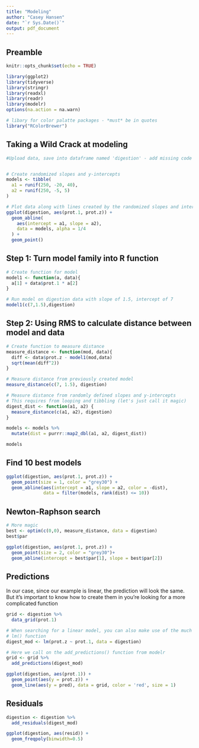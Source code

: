 ```yaml
---
title: "Modeling"
author: "Casey Hansen"
date: "`r Sys.Date()`"
output: pdf_document
---
```

## Preamble
```r
knitr::opts_chunk$set(echo = TRUE)

library(ggplot2)
library(tidyverse)
library(stringr)
library(readxl)
library(readr)
library(modelr)
options(na.action = na.warn)

# libary for color palatte packages - *must* be in quotes
library("RColorBrewer")
```

## Taking a Wild Crack at modeling

```r
#Upload data, save into dataframe named 'digestion' - add missing code


# Create randomized slopes and y-intercepts
models <- tibble(
  a1 = runif(250, -20, 40),
  a2 = runif(250, -5, 5)
)

# Plot data along with lines created by the randomized slopes and intercepts
ggplot(digestion, aes(prot.1, prot.z)) +
  geom_abline(
    aes(intercept = a1, slope = a2),
    data = models, alpha = 1/4
  ) +
  geom_point()
```

## Step 1: Turn model family into R function

```r
# Create function for model
model1 <- function(a, data){
  a[1] + data$prot.1 * a[2]
}

# Run model on digestion data with slope of 1.5, intercept of 7
model1(c(7,1.5),digestion)
```

## Step 2: Using RMS to calculate distance between model and data

```r

# Create function to measure distance
measure_distance <- function(mod, data){
  diff <- data$prot.z - model1(mod,data)
  sqrt(mean(diff^2))
}

# Measure distance from previously created model
measure_distance(c(7, 1.5), digestion)

# Measure distance from randomly defined slopes and y-intercepts
# This requires from looping and tibbling (let's just call it magic)
digest_dist <- function(a1, a2) {
  measure_distance(c(a1, a2), digestion)
}

models <- models %>%
  mutate(dist = purrr::map2_dbl(a1, a2, digest_dist))

models
```

## Find 10 best models
```r
ggplot(digestion, aes(prot.1, prot.z)) +
  geom_point(size = 1, color = "grey30") +
  geom_abline(aes(intercept = a1, slope = a2, color = -dist),
              data = filter(models, rank(dist) <= 10))
```

## Newton-Raphson search
```r
# More magic
best <- optim(c(0,0), measure_distance, data = digestion)
best$par

ggplot(digestion, aes(prot.1, prot.z)) +
  geom_point(size = 2, color = "grey30")+
  geom_abline(intercept = best$par[1], slope = best$par[2])
```

## Predictions

In our case, since our example is linear, the prediction will look the same. But it's important to know how to create them in you're looking for a more complicated function
```r
grid <- digestion %>%
  data_grid(prot.1)

# When searching for a linear model, you can also make use of the much simpler 
# lm() function
digest_mod <- lm(prot.z ~ prot.1, data = digestion)

# Here we call on the add_predictions() function from modelr
grid <- grid %>%
  add_predictions(digest_mod)

ggplot(digestion, aes(prot.1)) +
  geom_point(aes(y = prot.z)) +
  geom_line(aes(y = pred), data = grid, color = 'red', size = 1)

```

## Residuals
```r
digestion <- digestion %>%
  add_residuals(digest_mod)

ggplot(digestion, aes(resid)) +
  geom_freqpoly(binwidth=0.5)
```

